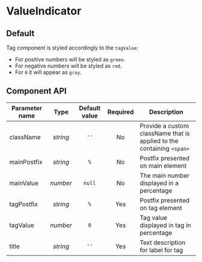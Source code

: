 
# ValueIndicator


## Default

Tag component is styled accordingly to the `tagValue`:

- For positive numbers will be styled as `green`.
- For negative numbers will be styled as `red`.
- For `0` it will appear as `gray`.

<Canvas>
  <Story id="atoms-valueindicator--default" />
</Canvas>

## Component API

| Parameter name |   Type   | Default value | Required | Description                                                           |
| -------------- | :------: | :-----------: | :------: | --------------------------------------------------------------------- |
| className      | _string_ |     `''`      |    No    | Provide a custom className that is applied to the containing `<span>` |
| mainPostfix    | _string_ |      `%`      |    No    | Postfix presented on main element                                     |
| mainValue      | _number_ |    `null`     |    No    | The main number displayed in a percentage                             |
| tagPostfix     | _string_ |      `%`      |   Yes    | Postfix presented on tag element                                      |
| tagValue       | _number_ |      `0`      |   Yes    | Tag value displayed in tag in percentage                              |
| title          | _string_ |     `''`      |   Yes    | Text description for label for tag                                    |
